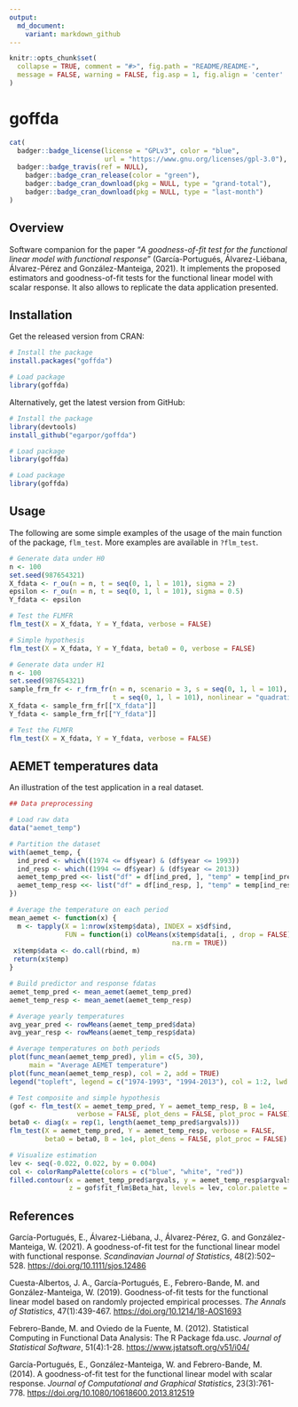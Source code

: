 ```yaml
---
output:
  md_document:
    variant: markdown_github
---
```


```r
knitr::opts_chunk$set(
  collapse = TRUE, comment = "#>", fig.path = "README/README-",
  message = FALSE, warning = FALSE, fig.asp = 1, fig.align = 'center'
)
```

goffda
======

```r
cat(
  badger::badge_license(license = "GPLv3", color = "blue",
                        url = "https://www.gnu.org/licenses/gpl-3.0"),
  badger::badge_travis(ref = NULL),
	badger::badge_cran_release(color = "green"),
	badger::badge_cran_download(pkg = NULL, type = "grand-total"),
	badger::badge_cran_download(pkg = NULL, type = "last-month")
)
```

<!-- <img src="" alt="goffda  hexlogo" align="right" width="200" style="padding: 0 15px; float: right;"/> -->

## Overview

Software companion for the paper "*A goodness-of-fit test for the functional linear model with functional response*" (García-Portugués, Álvarez-Liébana, Álvarez-Pérez and González-Manteiga, 2021). It implements the proposed estimators and goodness-of-fit tests for the functional linear model with scalar response. It also allows to replicate the data application presented.

## Installation

Get the released version from CRAN:

```r
# Install the package
install.packages("goffda")

# Load package
library(goffda)
```

Alternatively, get the latest version from GitHub:

```r
# Install the package
library(devtools)
install_github("egarpor/goffda")

# Load package
library(goffda)
```

```r
# Load package
library(goffda)
```

## Usage

The following are some simple examples of the usage of the main function of the package, `flm_test`. More examples are available in `?flm_test`.

```r
# Generate data under H0
n <- 100
set.seed(987654321)
X_fdata <- r_ou(n = n, t = seq(0, 1, l = 101), sigma = 2)
epsilon <- r_ou(n = n, t = seq(0, 1, l = 101), sigma = 0.5)
Y_fdata <- epsilon

# Test the FLMFR
flm_test(X = X_fdata, Y = Y_fdata, verbose = FALSE)

# Simple hypothesis
flm_test(X = X_fdata, Y = Y_fdata, beta0 = 0, verbose = FALSE)

# Generate data under H1
n <- 100
set.seed(987654321)
sample_frm_fr <- r_frm_fr(n = n, scenario = 3, s = seq(0, 1, l = 101),
                          t = seq(0, 1, l = 101), nonlinear = "quadratic")
X_fdata <- sample_frm_fr[["X_fdata"]]
Y_fdata <- sample_frm_fr[["Y_fdata"]]

# Test the FLMFR
flm_test(X = X_fdata, Y = Y_fdata, verbose = FALSE)
```

## AEMET temperatures data

An illustration of the test application in a real dataset.

```r
## Data preprocessing

# Load raw data
data("aemet_temp")

# Partition the dataset
with(aemet_temp, {
  ind_pred <- which((1974 <= df$year) & (df$year <= 1993))
  ind_resp <- which((1994 <= df$year) & (df$year <= 2013))
  aemet_temp_pred <<- list("df" = df[ind_pred, ], "temp" = temp[ind_pred])
  aemet_temp_resp <<- list("df" = df[ind_resp, ], "temp" = temp[ind_resp])
})

# Average the temperature on each period
mean_aemet <- function(x) {
  m <- tapply(X = 1:nrow(x$temp$data), INDEX = x$df$ind,
              FUN = function(i) colMeans(x$temp$data[i, , drop = FALSE],
                                         na.rm = TRUE))
 x$temp$data <- do.call(rbind, m)
 return(x$temp)
}

# Build predictor and response fdatas
aemet_temp_pred <- mean_aemet(aemet_temp_pred)
aemet_temp_resp <- mean_aemet(aemet_temp_resp)

# Average yearly temperatures
avg_year_pred <- rowMeans(aemet_temp_pred$data)
avg_year_resp <- rowMeans(aemet_temp_resp$data)

# Average temperatures on both periods
plot(func_mean(aemet_temp_pred), ylim = c(5, 30),
     main = "Average AEMET temperature")
plot(func_mean(aemet_temp_resp), col = 2, add = TRUE)
legend("topleft", legend = c("1974-1993", "1994-2013"), col = 1:2, lwd = 2)

# Test composite and simple hypothesis
(gof <- flm_test(X = aemet_temp_pred, Y = aemet_temp_resp, B = 1e4,
                 verbose = FALSE, plot_dens = FALSE, plot_proc = FALSE))
beta0 <- diag(x = rep(1, length(aemet_temp_pred$argvals)))
flm_test(X = aemet_temp_pred, Y = aemet_temp_resp, verbose = FALSE,
         beta0 = beta0, B = 1e4, plot_dens = FALSE, plot_proc = FALSE)

# Visualize estimation
lev <- seq(-0.022, 0.022, by = 0.004)
col <- colorRampPalette(colors = c("blue", "white", "red"))
filled.contour(x = aemet_temp_pred$argvals, y = aemet_temp_resp$argvals,
               z = gof$fit_flm$Beta_hat, levels = lev, color.palette = col)
```

## References

García-Portugués, E., Álvarez-Liébana, J., Álvarez-Pérez, G. and González-Manteiga, W. (2021). A goodness-of-fit test for the functional linear model with functional response. *Scandinavian Journal of Statistics*, 48(2):502--528. <https://doi.org/10.1111/sjos.12486>

Cuesta-Albertos, J. A., García-Portugués, E., Febrero-Bande, M. and González-Manteiga, W. (2019). Goodness-of-fit tests for the functional linear model based on randomly projected empirical processes. *The Annals of Statistics*, 47(1):439-467. <https://doi.org/10.1214/18-AOS1693>

Febrero-Bande, M. and Oviedo de la Fuente, M. (2012). Statistical Computing in Functional Data Analysis: The R Package fda.usc. *Journal of Statistical Software*, 51(4):1-28. <https://www.jstatsoft.org/v51/i04/>

García-Portugués, E., González-Manteiga, W. and Febrero-Bande, M. (2014). A goodness-of-fit test for the functional linear model with scalar response. *Journal of Computational and Graphical Statistics*, 23(3):761-778. <https://doi.org/10.1080/10618600.2013.812519>
